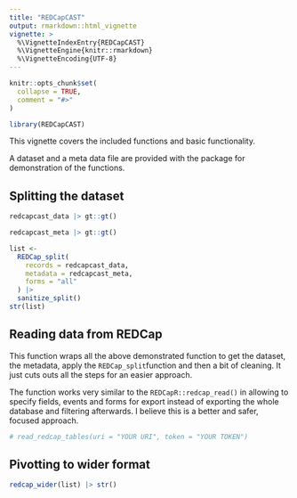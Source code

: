 ```yaml
---
title: "REDCapCAST"
output: rmarkdown::html_vignette
vignette: >
  %\VignetteIndexEntry{REDCapCAST}
  %\VignetteEngine{knitr::rmarkdown}
  %\VignetteEncoding{UTF-8}
---
```


```r
knitr::opts_chunk$set(
  collapse = TRUE,
  comment = "#>"
)
```

```r
library(REDCapCAST)
```

This vignette covers the included functions and basic functionality.

A dataset and a meta data file are provided with the package for demonstration of the functions.

## Splitting the dataset

```r
redcapcast_data |> gt::gt()
```

```r
redcapcast_meta |> gt::gt()
```

```r
list <-
  REDCap_split(
    records = redcapcast_data,
    metadata = redcapcast_meta,
    forms = "all"
  ) |> 
  sanitize_split()
str(list)
```

## Reading data from REDCap

This function wraps all the above demonstrated function to get the dataset, the metadata, apply the `REDCap_split`function and then a bit of cleaning. It just cuts outs all the steps for an easier approach.

The function works very similar to the `REDCapR::redcap_read()` in allowing to specify fields, events and forms for export instead of exporting the whole database and filtering afterwards. I believe this is a better and safer, focused approach. 

```r
# read_redcap_tables(uri = "YOUR URI", token = "YOUR TOKEN")
```

## Pivotting to wider format

```r
redcap_wider(list) |> str()
```

